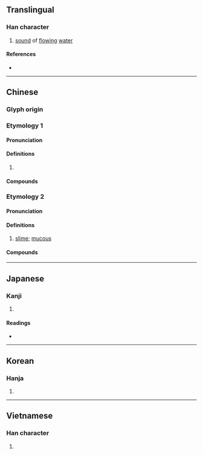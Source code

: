{{character info}}
==Translingual==

===Han character===
{{Han char|rn=85|rad=水|as=12|sn=15|four=37147|canj=ESND|ids=⿰氵孱}}

# [[sound]] of [[flow]]ing [[water]]

====References====
* {{Han ref|kx=0651.070|dkj=18298|dj=1061.160|hdz=31749.110|uh=6F7A|ud=28538|bh=BCEB|bd=48363}}

----

==Chinese==
{{zh-forms}}

===Glyph origin===
{{Han etym}}

===Etymology 1===

====Pronunciation====
{{zh-pron
|m=chán
|c=saan4
|mn=chhan
|mn-t=cang5/cang1
|mc=y
|oc=y
|ma=
|cat=n,a
}}

====Definitions====
{{zh-hanzi}}

# {{n-g|The sound or appearance of flowing water.}} {{zh-used2|c}}

====Compounds====
{{zh-der|潺淙|潺潺|潺湲|淙潺}}

===Etymology 2===

====Pronunciation====
{{zh-pron
|m=chán
|c=saan4
|cat=n
}}

====Definitions====
{{zh-hanzi}}

# {{lb|zh|Cantonese}} [[slime]]; [[mucous]]

====Compounds====
{{zh-der|一身潺|滑潺潺|潺菜}}

----

==Japanese==

===Kanji===
{{ja-kanji|grade=|rs=水12}}

# {{rfdef|ja|sort=水12}}

====Readings====
* {{ja-readings|on=[[さん]] (san), [[せん]] (sen)|kun=}}

----

==Korean==

===Hanja===
{{ko-hanja|hangeul=잔|eumhun=|rv=jan|mr=chan|y=can}}

# {{rfdef|ko|sort=水12}}

----

==Vietnamese==

===Han character===
{{vi-readings|reading=sờn, sàn, sớn|rs=水12}}

# {{rfdef|vi|sort=水12}}